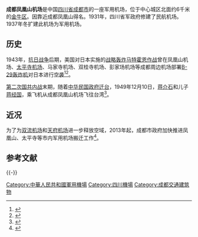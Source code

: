 '''成都凤凰山机场'''是中国[[四川省|四川省]][[成都市|成都市]]的一座军用机场，位于中心城区北面约6千米的[[金牛区|金牛区]]。因靠近成都凤凰山得名。1931年，四川省军政府修建了民航机场。1937年冬扩建此机场为军用机场。

==历史==
1943年，[[抗日战争|抗日战争]]后期，美国对日本实施的[[战略轰炸|战略轰炸]][[马特霍恩作战|马特霍恩作战]]曾在凤凰山机场、[[太平寺机场|太平寺机场]]、马家寺机场、双桂寺机场、彭家场机场等成都周边机场部署[[B-29轰炸机|B-29轰炸机]]对日本进行[[空襲日本|空袭]]<ref>{{cite book |author1=欧阳杰 |title=中国近代机场建设史（1910-1949） |publisher=航空工业出版社 |isbn=9787802430983}}</ref><ref>{{cite web |title=“黑寡妇”在成都凤凰山机场 |url=https://china.huanqiu.com/article/9CaKrnJOY7F |work=华西都市报 |date=2015-08-30 |access-date=2021-03-27 |archive-date=2021-03-27 |archive-url=https://web.archive.org/web/20210327200228/https://china.huanqiu.com/article/9CaKrnJOY7F |dead-url=no }}</ref>。

[[第二次国共内战|第二次国共内战]]末期，随着[[中华民国政府迁台|中华民国政府迁台]]，1949年12月10日，[[蒋介石|蒋介石]]和儿子[[蒋经国|蒋经国]]，乘飞机从成都凤凰山机场飞往台湾<ref>{{cite web |title=台湾问题的由来和实质 |url=http://www.fmcoprc.gov.hk/chn/topic/dtzc/twwt/t45119.htm |website=中华人民共和国外交部驻香港特别行政区特派员公署 |date=2003-11-24 |archiveurl=https://web.archive.org/web/20041030103734/http://www.fmcoprc.gov.hk/chn/topic/dtzc/twwt/t45119.htm |archivedate=2004-10-30 |dead-url=no}}</ref>。

==近况==
为了为[[双流机场|双流机场]]和[[天府机场|天府机场]]进一步释放空域，2013年起，成都市政府加快推进凤凰山、太平寺等市内军用机场搬迁工作<ref>{{cite web |title=成都市综合交通运输“十二五”规划 |url=http://www.chengdu.gov.cn/chengdu/zfxx/2017-04/26/5be65af5c9a146749bb4d519011ca5e7/files/397272cc6953489ab76150fa428f0049.pdf |work=成都市人民政府办公厅 |date=2013-01-25 |archiveurl=https://web.archive.org/web/20210327184908/http://www.chengdu.gov.cn/chengdu/zfxx/2017-04/26/5be65af5c9a146749bb4d519011ca5e7/files/397272cc6953489ab76150fa428f0049.pdf |archivedate=2021-03-27 |dead-url=no}}</ref>。

==参考文献==
{{reflist}}

{{-}}
{{四川机场}}
{{人民解放军机场}}
{{USAAF 14th Air Force World War II}}
{{mil-stub}}
[[Category:中華人民共和國軍用機場|Category:中華人民共和國軍用機場]]
[[Category:四川機場|Category:四川機場]]
[[Category:成都交通建筑物|Category:成都交通建筑物]]